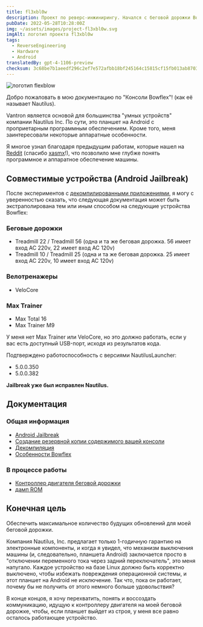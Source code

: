 ```yaml
---
title: fl3xbl0w
description: Проект по реверс-инжинирингу. Начался с беговой дорожки Bowflex Treadmill 22, но в итоге был обобщен для любого Android-устройства, продаваемого компанией Nautilus Inc. (Nautilus, Bowflex, Schwinn).
pubDate: 2022-05-28T10:28:00Z
img: ~/assets/images/project-fl3xbl0w.svg
imgAlt: логотип проекта fl3xbl0w
tags:
  - ReverseEngineering
  - Hardware
  - Android
translatedBy: gpt-4-1106-preview
checksum: 3c68be7b1aeedf296c2ef7e572afbb18bf245164c15815cf15fb013ab8703dc1
---
```



<Image src={HeaderImage} alt="логотип flexblow" format="webp" width={800} />

Добро пожаловать в мою документацию по "Консоли Bowflex"! (как её называет Nautilus).

Vantron является основой для большинства "умных устройств" компании Nautilus Inc. По сути, это планшет на Android с проприетарным программным обеспечением. Кроме того, меня заинтересовали некоторые аппаратные особенности.

Я многое узнал благодаря предыдущим работам, которые нашел на [Reddit](https://www.reddit.com/r/Bowflex/comments/mi8wdo/unlocking_bowflex_velocore/) (спасибо [xasmx](https://www.reddit.com/user/xasmx/)!), что позволило мне глубже понять программное и аппаратное обеспечение машины.

## Совместимые устройства (Android Jailbreak)

После экспериментов с <a href="/ru/projects/fl3xbl0w/decompiling" target="_self">декомпилированными приложениями</a>, я могу с уверенностью сказать, что следующая документация может быть экстраполирована тем или иным способом на следующие устройства Bowflex:

### Беговые дорожки

- Treadmill 22 / Treadmill 56 (одна и та же беговая дорожка. 56 имеет вход AC 220v, 22 имеет вход AC 120v)
- Treadmill 10 / Treadmill 25 (одна и та же беговая дорожка. 25 имеет вход AC 220v, 10 имеет вход AC 120v)

### Велотренажеры

- VeloCore

### Max Trainer

- Max Total 16
- Max Trainer M9

У меня нет Max Trainer или VeloCore, но это должно работать, если у вас есть доступный USB-порт, исходя из результатов кода.

Подтверждено работоспособность с версиями NautilusLauncher:

- 5.0.0.350
- 5.0.0.382

**Jailbreak уже был исправлен Nautilus.**

## Документация

### Общая информация

- <a href="/ru/projects/fl3xbl0w/jailbreak" target="_self">
    Android Jailbreak
  </a>
- <a href="/ru/projects/fl3xbl0w/backup" target="_self">
    Создание резервной копии содержимого вашей консоли
  </a>
- <a href="/ru/projects/fl3xbl0w/decompiling" target="_self">
    Декомпиляция
  </a>
- <a href="/ru/projects/fl3xbl0w/quirks" target="_self">
    Особенности Bowflex
  </a>

### В процессе работы

- <a href="/ru/projects/fl3xbl0w/treadmotor" target="_self">
    Контроллер двигателя беговой дорожки
  </a>
- <a href="/ru/projects/fl3xbl0w/romdump" target="_self">
    дамп ROM
  </a>

## Конечная цель

Обеспечить максимальное количество будущих обновлений для моей беговой дорожки.

Компания Nautilus, Inc. предлагает только 1-годичную гарантию на электронные компоненты, и когда я увидел, что механизм выключения машины (и, следовательно, планшета Android) заключается просто в "отключении переменного тока через задний переключатель", это меня напугало. Каждое устройство на базе Linux должно быть корректно выключено, чтобы избежать повреждения операционной системы, и этот планшет на Android не исключение. Так что, пока он работает, почему бы не получить от этого немного больше удовольствия?

В конце концов, я хочу перехватить, понять и воссоздать коммуникацию, идущую к контроллеру двигателя на моей беговой дорожке, чтобы, если планшет выйдет из строя, у меня все равно осталось работающее устройство.
